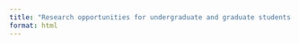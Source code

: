 ```yaml
---
title: "Research opportunities for undergraduate and graduate students in the Bean Lab"
format: html
---
```


